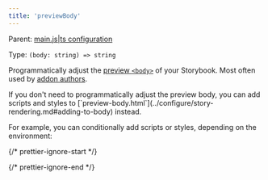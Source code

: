 ```yaml
---
title: 'previewBody'
---
```


Parent: [main.js|ts configuration](./main-config.md)

Type: `(body: string) => string`

Programmatically adjust the [preview `<body>`](../configure/story-rendering.md#adding-to-body) of your Storybook. Most often used by [addon authors](../addons/writing-presets.md#ui-configuration).

<Callout variant="info" icon="💡">
  If you don't need to programmatically adjust the preview body, you can add scripts and styles to [`preview-body.html`](../configure/story-rendering.md#adding-to-body) instead.
</Callout>

For example, you can conditionally add scripts or styles, depending on the environment:

{/* prettier-ignore-start */}

<CodeSnippets path="main-config-preview-body.md" />

{/* prettier-ignore-end */}
